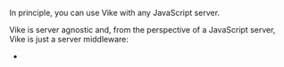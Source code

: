 
In principle, you can use Vike with any JavaScript server.

Vike is server agnostic and, from the perspective of a JavaScript server, Vike is just a server middleware:
 - <Link href="/integration#server-side-tools" />
